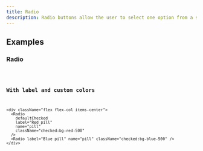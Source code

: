 ```yaml
---
title: Radio
description: Radio buttons allow the user to select one option from a set.
---
```


## Examples

### Radio

<code src="./demo/basic.tsx" />

### With label and custom colors

```tsx live
<div className="flex flex-col items-center">
  <Radio
    defaultChecked
    label="Red pill"
    name="pill"
    className="checked:bg-red-500"
  />
  <Radio label="Blue pill" name="pill" className="checked:bg-blue-500" />
</div>
```

